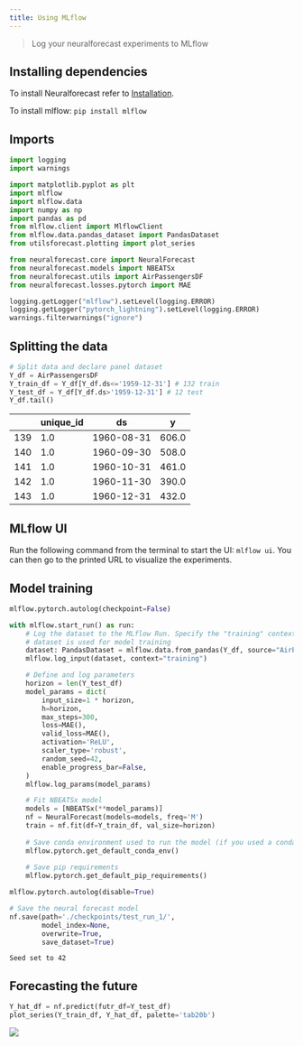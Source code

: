 ```yaml
---
title: Using MLflow
---
```


> Log your neuralforecast experiments to MLflow

## Installing dependencies

To install Neuralforecast refer to
[Installation](../getting-started/04_installation).

To install mlflow: `pip install mlflow`

## Imports

```python
import logging
import warnings

import matplotlib.pyplot as plt
import mlflow
import mlflow.data
import numpy as np
import pandas as pd
from mlflow.client import MlflowClient
from mlflow.data.pandas_dataset import PandasDataset
from utilsforecast.plotting import plot_series

from neuralforecast.core import NeuralForecast
from neuralforecast.models import NBEATSx
from neuralforecast.utils import AirPassengersDF
from neuralforecast.losses.pytorch import MAE
```


```python
logging.getLogger("mlflow").setLevel(logging.ERROR)
logging.getLogger("pytorch_lightning").setLevel(logging.ERROR)
warnings.filterwarnings("ignore")
```

## Splitting the data

```python
# Split data and declare panel dataset
Y_df = AirPassengersDF
Y_train_df = Y_df[Y_df.ds<='1959-12-31'] # 132 train
Y_test_df = Y_df[Y_df.ds>'1959-12-31'] # 12 test
Y_df.tail()
```

|     | unique_id | ds         | y     |
|-----|-----------|------------|-------|
| 139 | 1.0       | 1960-08-31 | 606.0 |
| 140 | 1.0       | 1960-09-30 | 508.0 |
| 141 | 1.0       | 1960-10-31 | 461.0 |
| 142 | 1.0       | 1960-11-30 | 390.0 |
| 143 | 1.0       | 1960-12-31 | 432.0 |

## MLflow UI

Run the following command from the terminal to start the UI:
`mlflow ui`. You can then go to the printed URL to visualize the
experiments.

## Model training

```python
mlflow.pytorch.autolog(checkpoint=False)

with mlflow.start_run() as run:
    # Log the dataset to the MLflow Run. Specify the "training" context to indicate that the
    # dataset is used for model training
    dataset: PandasDataset = mlflow.data.from_pandas(Y_df, source="AirPassengersDF")
    mlflow.log_input(dataset, context="training")

    # Define and log parameters
    horizon = len(Y_test_df)
    model_params = dict(
        input_size=1 * horizon,
        h=horizon,
        max_steps=300,  
        loss=MAE(),
        valid_loss=MAE(),  
        activation='ReLU',
        scaler_type='robust',
        random_seed=42,
        enable_progress_bar=False,
    )
    mlflow.log_params(model_params)

    # Fit NBEATSx model
    models = [NBEATSx(**model_params)]
    nf = NeuralForecast(models=models, freq='M')           
    train = nf.fit(df=Y_train_df, val_size=horizon)
    
    # Save conda environment used to run the model (if you used a conda environment)
    mlflow.pytorch.get_default_conda_env()
    
    # Save pip requirements
    mlflow.pytorch.get_default_pip_requirements()

mlflow.pytorch.autolog(disable=True)

# Save the neural forecast model
nf.save(path='./checkpoints/test_run_1/',
        model_index=None, 
        overwrite=True,
        save_dataset=True)
```

``` text
Seed set to 42
```

## Forecasting the future

```python
Y_hat_df = nf.predict(futr_df=Y_test_df)
plot_series(Y_train_df, Y_hat_df, palette='tab20b')
```

![](12_using_mlflow_files/figure-markdown_strict/cell-6-output-1.png)

